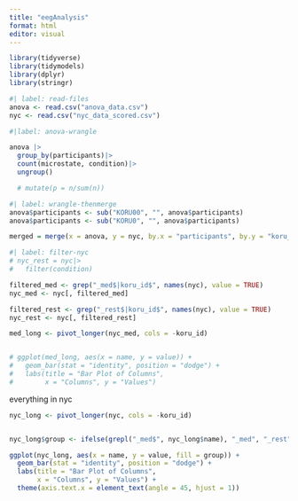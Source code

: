 ```yaml
---
title: "eegAnalysis"
format: html
editor: visual
---
```


```r
library(tidyverse)
library(tidymodels)
library(dplyr)
library(stringr)
```

```r
#| label: read-files
anova <- read.csv("anova_data.csv")
nyc <- read.csv("nyc_data_scored.csv")
```

```r
#|label: anova-wrangle

anova |>
  group_by(participants)|>
  count(microstate, condition)|>
  ungroup()

  # mutate(p = n/sum(n))
```

```r
#| label: wrangle-thenmerge
anova$participants <- sub("KORU00", "", anova$participants)
anova$participants <- sub("KORU0", "", anova$participants)

merged = merge(x = anova, y = nyc, by.x = "participants", by.y = "koru_id")

```

```r
#| label: filter-nyc
# nyc_rest = nyc|>
#   filter(condition)

filtered_med <- grep("_med$|koru_id$", names(nyc), value = TRUE)
nyc_med <- nyc[, filtered_med]

filtered_rest <- grep("_rest$|koru_id$", names(nyc), value = TRUE)
nyc_rest <- nyc[, filtered_rest]

med_long <- pivot_longer(nyc_med, cols = -koru_id)


# ggplot(med_long, aes(x = name, y = value)) +
#   geom_bar(stat = "identity", position = "dodge") +
#   labs(title = "Bar Plot of Columns",
#        x = "Columns", y = "Values") 
```

everything in nyc

```r
nyc_long <- pivot_longer(nyc, cols = -koru_id)


nyc_long$group <- ifelse(grepl("_med$", nyc_long$name), "_med", "_rest")

ggplot(nyc_long, aes(x = name, y = value, fill = group)) +
  geom_bar(stat = "identity", position = "dodge") +
  labs(title = "Bar Plot of Columns",
       x = "Columns", y = "Values") +
  theme(axis.text.x = element_text(angle = 45, hjust = 1))
```
